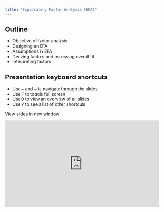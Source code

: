 ---
title: "Exploratory Factor Analysis (EFA)"
---

## Outline

-   Objective of factor analysis
-   Designing an EFA
-   Assumptions in EFA
-   Deriving factors and assessing overall fit
-   Interpreting factors

## Presentation keyboard shortcuts

::: text-line-space
<ul>

<li>Use <kbd>←</kbd> and <kbd>→</kbd> to navigate through the slides</li>

<li>Use <kbd>F</kbd> to toggle full screen</li>

<li>Use <kbd>O</kbd> to view an overview of all slides</li>

<li>Use <kbd>?</kbd> to see a list of other shortcuts</li>

</ul>
:::

<a href="https://chris-allones.github.io/sem-2023-materials/sem_presentations/02-efa/efa.html" target="_blank" class="btn-slides">View slides in new window</a>


<div class=box style="padding-bottom:56.25%; position:relative; display:block; width: 100%">
  <iframe width="100%" height="100%"
    src="https://chris-allones.github.io/sem-2023-materials/sem_presentations/02-efa/efa.html"
    frameborder="0" allowfullscreen="" style="position:absolute; top:0; left: 0">
  </iframe>
</div>
